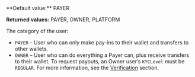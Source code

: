 <ResponseField name="UserCategory" type="string">
**Default value:** PAYER

**Returned values:** PAYER, OWNER, PLATFORM

The category of the user:  
- `PAYER` – User who can only make pay-ins to their wallet and transfers to other wallets.  
- `OWNER` – User who can do everything a Payer can, plus receive transfers to their wallet. To request payouts, an Owner user’s `KYCLevel` must be `REGULAR`. For more information, see the <a href="/guides/users/verification">Verification</a> section.  
</ResponseField>